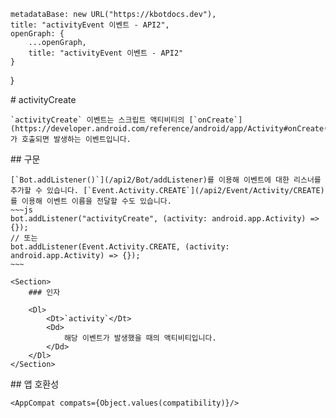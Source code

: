 
    metadataBase: new URL("https://kbotdocs.dev"),
    title: "activityEvent 이벤트 - API2",
    openGraph: {
        ...openGraph,
        title: "activityEvent 이벤트 - API2"
    }
}

<Section>
    # activityCreate

    `activityCreate` 이벤트는 스크립트 액티비티의 [`onCreate`](https://developer.android.com/reference/android/app/Activity#onCreate(android.os.Bundle))가 호출되면 발생하는 이벤트입니다.
</Section>
<Section>
    ## 구문

    [`Bot.addListener()`](/api2/Bot/addListener)를 이용해 이벤트에 대한 리스너를 추가할 수 있습니다. [`Event.Activity.CREATE`](/api2/Event/Activity/CREATE)를 이용해 이벤트 이름을 전달할 수도 있습니다.
    ~~~js
    bot.addListener("activityCreate", (activity: android.app.Activity) => {});
    // 또는
    bot.addListener(Event.Activity.CREATE, (activity: android.app.Activity) => {});
    ~~~

    <Section>
        ### 인자

        <Dl>
            <Dt>`activity`</Dt>
            <Dd>
                해당 이벤트가 발생했을 때의 액티비티입니다.
            </Dd>
        </Dl>
    </Section>
</Section>
<Section>
    ## 앱 호환성

    <AppCompat compats={Object.values(compatibility)}/>
</Section>